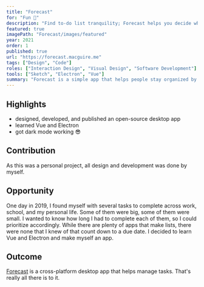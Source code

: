 ```yaml
---
title: "Forecast"
for: "Fun 🕺"
description: "Find to-do list tranquility; Forecast helps you decide what to work on."
featured: true
imagePath: "Forecast/images/featured"
year: 2021
order: 1
published: true
url: "https://forecast.macguire.me"
tags: ["Design", "Code"]
roles: ["Interaction Design", "Visual Design", "Software Development"]
tools: ["Sketch", "Electron", "Vue"]
summary: "Forecast is a simple app that helps people stay organized by counting down to due dates and events. Showing the available time for each task helps users decide what to work on right now."
---
```


## Highlights

- designed, developed, and published an open-source desktop app
- learned Vue and Electron
- got dark mode working 😎

## Contribution

As this was a personal project, all design and development was done by myself.

## Opportunity

One day in 2019, I found myself with several tasks to complete across work, school, and my personal life. Some of them were big, some of them were small. I wanted to know how long I had to complete each of them, so I could prioritize accordingly. While there are plenty of apps that make lists, there were none that I knew of that count down to a due date. I decided to learn Vue and Electron and make myself an app.

## Outcome

[Forecast](https://forecast.macguire.me) is a cross-platform desktop app that helps manage tasks. That's really all there is to it.

<Showcase
	path="Forecast/videos/demo2"
	type="video"
	source="cloudinary"
	orientation="media-right"
	content="Add tasks to your to-do list, and Forecast shows you the time remaining until each one is due."
/>
